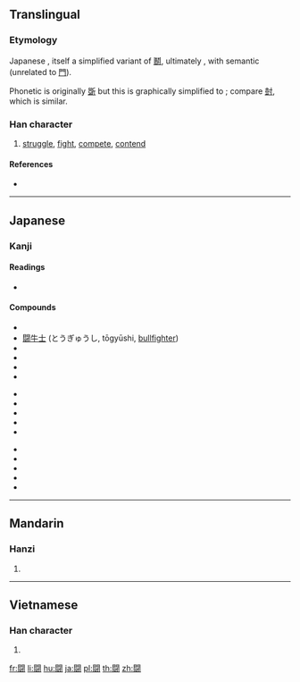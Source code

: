 {{also|鬪|鬥}}<!-- may be replaced by zh-forms -->
==Translingual==

===Etymology===
Japanese {{Han simp|鬪|f=鬥|t=門}}, itself a simplified variant of [[鬭]], ultimately {{liushu|psc}}, with semantic {{m|mul|鬥||fight|sc=Hant}} (unrelated to [[門]]).

Phonetic is originally [[斲]] but this is graphically simplified to {{Han compound|豆|寸}}; compare [[尌]], which is similar.

===Han character===
{{Han char|rn=169|rad=門|as=10|sn=18|four=|canj=ANMTI|ids=⿵門⿰豆寸}}

# [[struggle]], [[fight]], [[compete]], [[contend]]

====References====
* {{Han ref|kx=1341.031|dkj=45649|dj=1845.090|hdz=74312.060|uh=95D8|ud=38360}}

----

==Japanese==

===Kanji===
{{ja-kanji|grade=c|rs=門10}}

====Readings====
* {{ja-readings|goon=[[つ]] (tsu) {{non-joyo-reading}}|kanon=[[とう]] (tō)|kun=[[たたかう]] (tatakau), [[たたかい]] (tatakai)}}

====Compounds====
{{top3}}
* {{l|ja|sc=Jpan|闘牛|tr=とうぎゅう, tōgyū, [[bullfighting]]}}
* [[闘牛士]] (とうぎゅうし, tōgyūshi, [[bullfighter]])
* {{l|ja|sc=Jpan|闘鶏|tr=とうけい, tōkei, [[cockfighting]]}}
* {{l|ja|sc=Jpan|闘犬|tr=とうけん, tōken, [[dogfighting]]}}
* {{l|ja|闘争||[[struggle]]|tr=[[とうそう]], [[tōsō]]}}
* {{l|ja|拳闘||[[boxing]]|tr=[[けんとう]], [[kentō]]}}
{{mid3}}
* {{l|ja|sc=Jpan|闘魂|tr=とうこん, tōkon}}
* {{l|ja|sc=Jpan|闘士|tr=とうし, tōshi}}
* {{l|ja|sc=Jpan|闘志|tr=とうし, tōshi, [[fighting spirit]]}}
* {{l|ja|健闘||good fight, strenuous effort|tr=[[けんとう]], [[kentō]]}}
* {{l|ja|戦闘||battle, combat|tr=[[せんとう]], [[sentō]]}}
{{mid3}}
* {{l|ja|sc=Jpan|闘将|tr=とうしょう, tōshō}}
* {{l|ja|sc=Jpan|敢闘|tr=かんとう, kantō}}
* {{l|ja|戦闘機||[[fighter plane]]|tr=[[せんとうき]], [[sentōki]]}}
* {{l|ja|奮闘||[[struggle]]|tr=[[ふんとう]], [[funtō]]}}
* {{l|ja|[[格闘]][[する]]|tr=[[かくとう]][[する]], [[kakutō]] [[suru]]||[[struggle]] with/[[tackle]] (a problem)}}
{{bottom}}

----

==Mandarin==

===Hanzi===
{{cmn-hanzi|pin=[[dòu]] ([[dou4]])|wg=tou<sup>4</sup>}}

# {{defn|lang=cmn|sort=門10}}

----

==Vietnamese==

===Han character===
{{vi-hantu|[[chùa]]|rs=門10}}

# {{defn|lang=vi|sort=門10}}

[[fr:闘]]
[[li:闘]]
[[hu:闘]]
[[ja:闘]]
[[pl:闘]]
[[th:闘]]
[[zh:闘]]